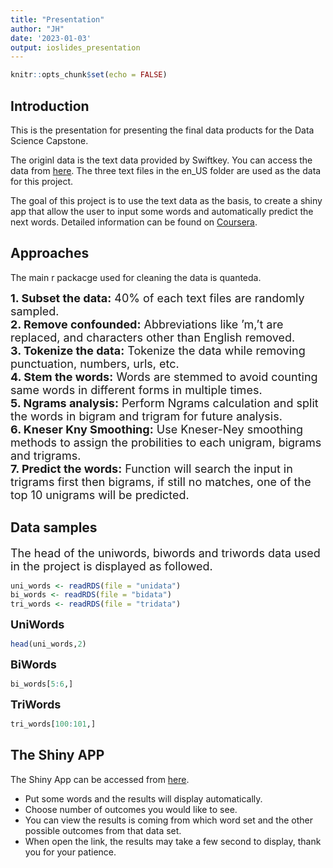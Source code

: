 ```yaml
---
title: "Presentation"
author: "JH"
date: '2023-01-03'
output: ioslides_presentation
---
```


```r
knitr::opts_chunk$set(echo = FALSE)
```

## Introduction

This is the presentation for presenting the final data products for the Data Science Capstone.

The originl data is the text data provided by Swiftkey. You can access the data from [here](https://d396qusza40orc.cloudfront.net/dsscapstone/dataset/Coursera-SwiftKey.zip). The three text files in the en_US folder are used as the data for this project.

The goal of this project is to use the text data as the basis, to create a shiny app that allow the user to input some words and automatically predict the next words. Detailed information can be found on [Coursera](https://www.coursera.org/learn/data-science-project?specialization=jhu-data-science&utm_source=gg&utm_medium=sem&utm_campaign=03-DataScience-JHU-US&utm_content=03-DataScience-JHU-US&campaignid=313639147&adgroupid=121203872804&device=c&keyword=&matchtype=b&network=g&devicemodel=&adpostion=&creativeid=507187136063&hide_mobile_promo&gclid=Cj0KCQjwvaeJBhCvARIsABgTDM4L9NH41XAn2Ef_1zplguykYRFzpAy5sStoHNe7I2GGEnl5jeGkGRwaAgAWEALw_wcB).

## Approaches 

The main r packacge used for cleaning the data is quanteda.


<font size="4">**1. Subset the data:** 40% of each text files are randomly sampled.</font>  
<font size="4">**2. Remove confounded:** Abbreviations like 'm,'t are replaced, and characters other than English removed.</font>  
<font size="4">**3. Tokenize the data:** Tokenize the data while removing punctuation, numbers, urls, etc.</font>  
<font size="4">**4. Stem the words:** Words are stemmed to avoid counting same words in different forms in multiple times.</font>  
<font size="4">**5. Ngrams analysis:** Perform Ngrams calculation and split the words in bigram and trigram for future analysis.</font>  
<font size="4">**6. Kneser Kny Smoothing:** Use Kneser-Ney smoothing methods to assign the probilities to each unigram, bigrams and trigrams.</font>  
<font size="4">**7. Predict the words:** Function will search the input in trigrams first then bigrams, if still no matches, one of the top 10 unigrams will be predicted.</font>


## Data samples {#slideID}
<style> 
  #slideID > p { 
    margin-top: -30px; 
  } 
</style>

<font size="4">The head of the uniwords, biwords and triwords data used in the project is displayed as followed.</font>
```r
uni_words <- readRDS(file = "unidata")
bi_words <- readRDS(file = "bidata")
tri_words <- readRDS(file = "tridata")
```

<font size="4">**UniWords**</font>
```r
head(uni_words,2)
```

<font size="4">**BiWords**</font>
```r
bi_words[5:6,]
```

<font size="4">**TriWords**</font>
```r
tri_words[100:101,]
```

## The Shiny APP

The Shiny App can be accessed from [here](https://jliao12.shinyapps.io/NLP_Next_Word_Prediction/).

- Put some words and the results will display automatically.
- Choose number of outcomes you would like to see.
- You can view the results is coming from which word set and the other possible outcomes from that data set.
- When open the link, the results may take a few second to display, thank you for your patience.
